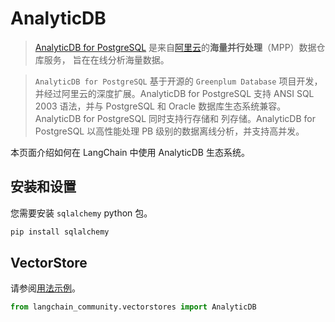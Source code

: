 # AnalyticDB

>[AnalyticDB for PostgreSQL](https://www.alibabacloud.com/help/en/analyticdb-for-postgresql/latest/product-introduction-overview) 
> 是来自[阿里云](https://www.alibabacloud.com/)的**海量并行处理**（MPP）数据仓库服务，
> 旨在在线分析海量数据。

>`AnalyticDB for PostgreSQL` 基于开源的 `Greenplum Database` 
> 项目开发，并经过阿里云的深度扩展。AnalyticDB 
> for PostgreSQL 支持 ANSI SQL 2003 语法，并与 PostgreSQL 和 
> Oracle 数据库生态系统兼容。AnalyticDB for PostgreSQL 同时支持行存储和
> 列存储。AnalyticDB for PostgreSQL 以高性能处理 PB 级别的数据离线分析，并支持高并发。

本页面介绍如何在 LangChain 中使用 AnalyticDB 生态系统。

## 安装和设置

您需要安装 `sqlalchemy` python 包。

```bash
pip install sqlalchemy
```

## VectorStore

请参阅[用法示例](/docs/integrations/vectorstores/analyticdb)。

```python
from langchain_community.vectorstores import AnalyticDB
```